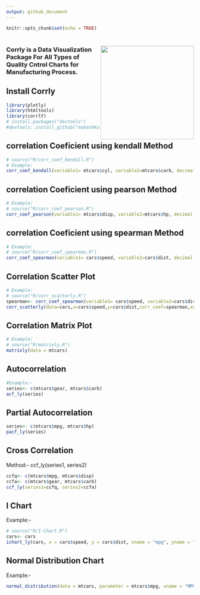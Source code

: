 ```yaml
---
output: github_document
---
```


<!-- README.md is generated from README.Rmd. Please edit that file -->


```r
knitr::opts_chunk$set(echo = TRUE)
```
 
# <a href='https://kmaheshkulkarni.github.io/corrly/'><img src="man/figures/logo.png" align="right" alt="" width="250" /></a>

### Corrly is a Data Visualization Package For All Types of Quality Cntrol Charts for Manufacturing Process.

## Install Corrly

```r
library(plotly)
library(htmltools)
library(corrlY)
# install.packages("devtools")
#devtools::install_github("maheshKulkarniX/corrlY")
```

## correlation Coeficient using kendall Method

```r
# source("R/corr_coef_kendall.R")
# Example: 
corr_coef_kendall(variable1= mtcars$cyl, variable2=mtcars$carb, decimal = 2) 
```

## correlation Coeficient using pearson Method

```r
# Example: 
# source("R/corr_coef_pearson.R")
corr_coef_pearson(variable1= mtcars$disp, variable2=mtcars$hp, decimal = 2)
```

## correlation Coeficient using spearman Method

```r
# Example:
# source("R/corr_coef_spearman.R")
corr_coef_spearman(variable1= cars$speed, variable2=cars$dist, decimal = 2)
```

## Correlation Scatter Plot

```r
# Example: 
# source("R/corr_scatterly.R")
spearman<- corr_coef_spearman(variable1= cars$speed, variable2=cars$dist, decimal = 2)
corr_scatterly(data=cars,x=cars$speed,y=cars$dist,corr_coef=spearman,xname="speed",yname="dist")
```

## Correlation Matrix Plot

```r
# Example: 
# source("R/matrixly.R")
matrixly(data = mtcars)
```

## Autocorrelation

```r
#Example:- 
series<- c(mtcars$gear, mtcars$carb)
acf_ly(series)
```


## Partial Autocorrelation

```r
series<- c(mtcars$mpg, mtcars$hp)
pacf_ly(series)
```

## Cross Correlation

Method:- ccf_ly(series1, series2)

```r
ccfq<- c(mtcars$mpg, mtcars$disp)
ccfa<- c(mtcars$gear, mtcars$carb)
ccf_ly(series1=ccfq, series2=ccfa)
```

## I Chart

Example:-
```r
# source("R/I-Chart.R")
cars<- cars
ichart_ly(cars, x = cars$speed, y = cars$dist, xname = "mpg", yname = "hp")
```

## Normal Distribution Chart

Example:-

```r
normal_distribution(data = mtcars, parameter = mtcars$mpg, xname = "MPG")
```
